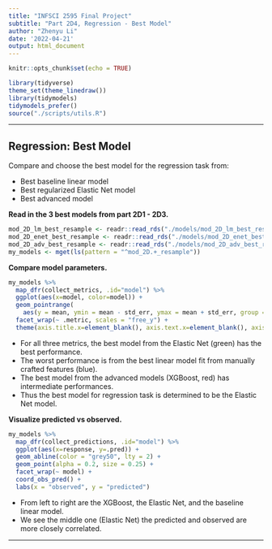 ```yaml
---
title: "INFSCI 2595 Final Project"
subtitle: "Part 2D4, Regression - Best Model"
author: "Zhenyu Li"
date: '2022-04-21'
output: html_document
---
```


```r
knitr::opts_chunk$set(echo = TRUE)
```

```r
library(tidyverse)
theme_set(theme_linedraw())
library(tidymodels)
tidymodels_prefer()
source("./scripts/utils.R")
```

----

## Regression: Best Model

Compare and choose the best model for the regression task from:  

- Best baseline linear model
- Best regularized Elastic Net model
- Best advanced model

**Read in the 3 best models from part 2D1 - 2D3.**  

```r
mod_2D_lm_best_resample <- readr::read_rds("./models/mod_2D_lm_best_resample")
mod_2D_enet_best_resample <- readr::read_rds("./models/mod_2D_enet_best_resample")
mod_2D_adv_best_resample <- readr::read_rds("./models/mod_2D_adv_best_resample")
my_models <- mget(ls(pattern = "^mod_2D.+_resample"))
```

**Compare model parameters.**  

```r
my_models %>%
  map_dfr(collect_metrics, .id="model") %>%
  ggplot(aes(x=model, color=model)) +
  geom_pointrange(
    aes(y = mean, ymin = mean - std_err, ymax = mean + std_err, group = model)) +
  facet_wrap(~ .metric, scales = "free_y") +
  theme(axis.title.x=element_blank(), axis.text.x=element_blank(), axis.ticks.x=element_blank())
```

- For all three metrics, the best model from the Elastic Net (green) has the best performance. 
- The worst performance is from the best linear model fit from manually crafted features (blue).  
- The best model from the advanced models (XGBoost, red) has intermediate performances.  
- Thus the best model for regression task is determined to be the Elastic Net model. 

**Visualize predicted vs observed.**  

```r
my_models %>%
  map_dfr(collect_predictions, .id="model") %>%
  ggplot(aes(x=response, y=.pred)) +
  geom_abline(color = "grey50", lty = 2) +
  geom_point(alpha = 0.2, size = 0.25) +
  facet_wrap(~ model) +
  coord_obs_pred() +
  labs(x = "observed", y = "predicted")
```

- From left to right are the XGBoost, the Elastic Net, and the baseline linear model.  
- We see the middle one (Elastic Net) the predicted and observed are more closely correlated.    

----



